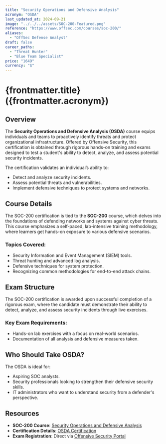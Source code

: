 ```yaml
---
title: "Security Operations and Defensive Analysis"
acronym: "OSDA"
last_updated_at: 2024-09-21
image: "../../../assets/SOC-200-Featured.png"
reference: "https://www.offsec.com/courses/soc-200/"
aliases:
  - "OffSec Defense Analyst"
draft: false
career_paths:
  - "Threat Hunter"
  - "Blue Team Specialist"
price: "1649"
currency: "$"
---
```


# {frontmatter.title} ({frontmatter.acronym})

## Overview

The **Security Operations and Defensive Analysis (OSDA)** course equips individuals and teams to proactively identify
threats and protect organizational infrastructure. Offered by Offensive Security, this certification is obtained through
rigorous hands-on training and exams designed to test a student's ability to detect, analyze, and assess potential
security incidents.

The certification validates an individual’s ability to:

- Detect and analyze security incidents.
- Assess potential threats and vulnerabilities.
- Implement defensive techniques to protect systems and networks.

## Course Details

The SOC-200 certification is tied to the **SOC-200** course, which delves into the foundations of defending networks and
systems against cyber threats. This course emphasizes a self-paced, lab-intensive training methodology, where learners
get hands-on exposure to various defensive scenarios.

### Topics Covered:

- Security Information and Event Management (SIEM) tools.
- Threat hunting and advanced log analysis.
- Defensive techniques for system protection.
- Recognizing common methodologies for end-to-end attack chains.

## Exam Structure

The SOC-200 certification is awarded upon successful completion of a rigorous exam, where the candidate must demonstrate
their ability to detect, analyze, and assess security incidents through live exercises.

### Key Exam Requirements:

- Hands-on lab exercises with a focus on real-world scenarios.
- Documentation of all analysis and defensive measures taken.

## Who Should Take OSDA?

The OSDA is ideal for:

- Aspiring SOC analysts.
- Security professionals looking to strengthen their defensive security skills.
- IT administrators who want to understand security from a defender's perspective.

## Resources

- **SOC-200 Course**: [Security Operations and Defensive Analysis](https://www.offsec.com/courses/soc-200/)
- **Certification Details**: [OSDA Certification](https://www.offsec.com/courses/soc-200/)
- **Exam Registration**: Direct via [Offensive Security Portal](https://www.offsec.com/)
